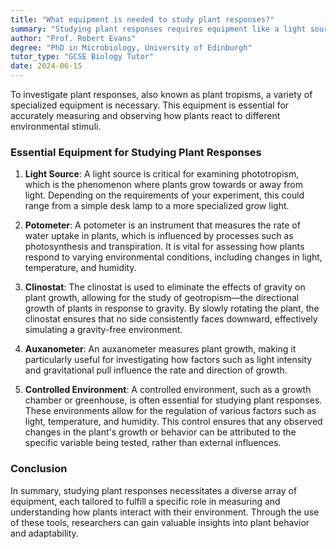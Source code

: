 ```yaml
---
title: "What equipment is needed to study plant responses?"
summary: "Studying plant responses requires equipment like a light source, potometer, clinostat, auxanometer, and a controlled environment to accurately observe and measure their reactions."
author: "Prof. Robert Evans"
degree: "PhD in Microbiology, University of Edinburgh"
tutor_type: "GCSE Biology Tutor"
date: 2024-06-15
---
```


To investigate plant responses, also known as plant tropisms, a variety of specialized equipment is necessary. This equipment is essential for accurately measuring and observing how plants react to different environmental stimuli. 

### Essential Equipment for Studying Plant Responses

1. **Light Source**: A light source is critical for examining phototropism, which is the phenomenon where plants grow towards or away from light. Depending on the requirements of your experiment, this could range from a simple desk lamp to a more specialized grow light.

2. **Potometer**: A potometer is an instrument that measures the rate of water uptake in plants, which is influenced by processes such as photosynthesis and transpiration. It is vital for assessing how plants respond to varying environmental conditions, including changes in light, temperature, and humidity.

3. **Clinostat**: The clinostat is used to eliminate the effects of gravity on plant growth, allowing for the study of geotropism—the directional growth of plants in response to gravity. By slowly rotating the plant, the clinostat ensures that no side consistently faces downward, effectively simulating a gravity-free environment.

4. **Auxanometer**: An auxanometer measures plant growth, making it particularly useful for investigating how factors such as light intensity and gravitational pull influence the rate and direction of growth.

5. **Controlled Environment**: A controlled environment, such as a growth chamber or greenhouse, is often essential for studying plant responses. These environments allow for the regulation of various factors such as light, temperature, and humidity. This control ensures that any observed changes in the plant's growth or behavior can be attributed to the specific variable being tested, rather than external influences.

### Conclusion

In summary, studying plant responses necessitates a diverse array of equipment, each tailored to fulfill a specific role in measuring and understanding how plants interact with their environment. Through the use of these tools, researchers can gain valuable insights into plant behavior and adaptability.
    
